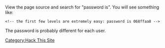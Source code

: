 View the page source and search for "password is". You will see something like:
<pre><!-- the first few levels are extremely easy: password is 068ffaa8 --></pre>
The password is probably different for each user.

[[Category:Hack This Site]]